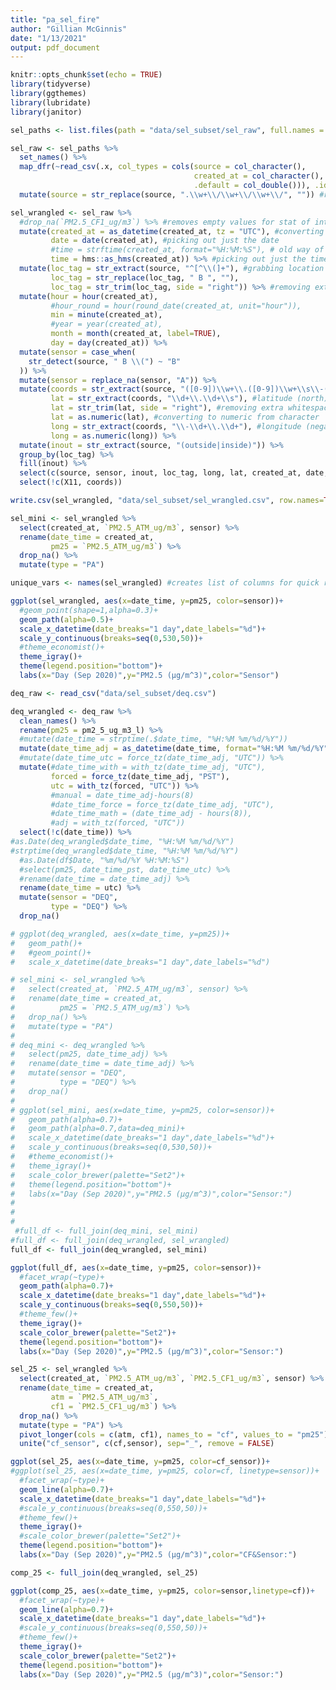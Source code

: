 ```yaml
---
title: "pa_sel_fire"
author: "Gillian McGinnis"
date: "1/13/2021"
output: pdf_document
---
```


```r
knitr::opts_chunk$set(echo = TRUE)
library(tidyverse)
library(ggthemes)
library(lubridate)
library(janitor)
```

```r
sel_paths <- list.files(path = "data/sel_subset/sel_raw", full.names = TRUE)

sel_raw <- sel_paths %>%
  set_names() %>%
  map_dfr(~read_csv(.x, col_types = cols(source = col_character(),
                                         created_at = col_character(),
                                         .default = col_double())), .id="source") %>%
  mutate(source = str_replace(source, ".\\w+\\/\\w+\\/\\w+\\/", "")) #removes filepath name
```

```r
sel_wrangled <- sel_raw %>%
  #drop_na(`PM2.5_CF1_ug/m3`) %>% #removes empty values for stat of interest
  mutate(created_at = as_datetime(created_at, tz = "UTC"), #converting from character to date time format; tz is in UTC
         date = date(created_at), #picking out just the date
         #time = strftime(created_at, format="%H:%M:%S"), # old way of picking time; outputs char
         time = hms::as_hms(created_at)) %>% #picking out just the time
  mutate(loc_tag = str_extract(source, "^[^\\(]+"), #grabbing location tag
         loc_tag = str_replace(loc_tag, " B ", ""),
         loc_tag = str_trim(loc_tag, side = "right")) %>% #removing extra whitespace
  mutate(hour = hour(created_at),
         #hour_round = hour(round_date(created_at, unit="hour")),
         min = minute(created_at),
         #year = year(created_at),
         month = month(created_at, label=TRUE),
         day = day(created_at)) %>%
  mutate(sensor = case_when(
    str_detect(source, " B \\(") ~ "B"
  )) %>%
  mutate(sensor = replace_na(sensor, "A")) %>%
  mutate(coords = str_extract(source, "([0-9])\\w+\\.([0-9])\\w+\\s\\-([0-9])\\w+\\.([0-9])\\w+"), #grabbing coord data
         lat = str_extract(coords, "\\d+\\.\\d+\\s"), #latitude (north)
         lat = str_trim(lat, side = "right"), #removing extra whitespace
         lat = as.numeric(lat), #converting to numeric from character
         long = str_extract(coords, "\\-\\d+\\.\\d+"), #longitude (negative here, so west)
         long = as.numeric(long)) %>%
  mutate(inout = str_extract(source, "(outside|inside)")) %>%
  group_by(loc_tag) %>%
  fill(inout) %>%
  select(c(source, sensor, inout, loc_tag, long, lat, created_at, date, time, month, day, hour, min, everything())) %>%
  select(!c(X11, coords))

write.csv(sel_wrangled, "data/sel_subset/sel_wrangled.csv", row.names=TRUE)

sel_mini <- sel_wrangled %>%
  select(created_at, `PM2.5_ATM_ug/m3`, sensor) %>%
  rename(date_time = created_at,
         pm25 = `PM2.5_ATM_ug/m3`) %>%
  drop_na() %>%
  mutate(type = "PA")

unique_vars <- names(sel_wrangled) #creates list of columns for quick reference
```

```r
ggplot(sel_wrangled, aes(x=date_time, y=pm25, color=sensor))+
  #geom_point(shape=1,alpha=0.3)+
  geom_path(alpha=0.5)+
  scale_x_datetime(date_breaks="1 day",date_labels="%d")+
  scale_y_continuous(breaks=seq(0,530,50))+
  #theme_economist()+
  theme_igray()+
  theme(legend.position="bottom")+
  labs(x="Day (Sep 2020)",y="PM2.5 (µg/m^3)",color="Sensor")
```

```r
deq_raw <- read_csv("data/sel_subset/deq.csv")

deq_wrangled <- deq_raw %>%
  clean_names() %>%
  rename(pm25 = pm2_5_ug_m3_l) %>%
  #mutate(date_time = strptime(.$date_time, "%H:%M %m/%d/%Y"))
  mutate(date_time_adj = as_datetime(date_time, format="%H:%M %m/%d/%Y", tz = "UTC")) %>% #data is actually in PST. I don't know why lubridate will incorrectly convert the time zones.
  #mutate(date_time_utc = force_tz(date_time_adj, "UTC")) %>%
  mutate(#date_time_with = with_tz(date_time_adj, "UTC"),
         forced = force_tz(date_time_adj, "PST"),
         utc = with_tz(forced, "UTC")) %>%
         #manual = date_time_adj-hours(8)
         #date_time_force = force_tz(date_time_adj, "UTC"),
         #date_time_math = (date_time_adj - hours(8)),
         #adj = with_tz(forced, "UTC"))
  select(!c(date_time)) %>%
#as.Date(deq_wrangled$date_time, "%H:%M %m/%d/%Y")
#strptime(deq_wrangled$date_time, "%H:%M %m/%d/%Y")
  #as.Date(df$Date, "%m/%d/%Y %H:%M:%S")
  #select(pm25, date_time_pst, date_time_utc) %>%
  #rename(date_time = date_time_adj) %>%
  rename(date_time = utc) %>%
  mutate(sensor = "DEQ",
         type = "DEQ") %>%
  drop_na()

# ggplot(deq_wrangled, aes(x=date_time, y=pm25))+
#   geom_path()+
#   #geom_point()+
#   scale_x_datetime(date_breaks="1 day",date_labels="%d")
```

```r
# sel_mini <- sel_wrangled %>%
#   select(created_at, `PM2.5_ATM_ug/m3`, sensor) %>%
#   rename(date_time = created_at,
#          pm25 = `PM2.5_ATM_ug/m3`) %>%
#   drop_na() %>%
#   mutate(type = "PA")
# 
# deq_mini <- deq_wrangled %>%
#   select(pm25, date_time_adj) %>%
#   rename(date_time = date_time_adj) %>%
#   mutate(sensor = "DEQ",
#          type = "DEQ") %>%
#   drop_na()
# 
# ggplot(sel_mini, aes(x=date_time, y=pm25, color=sensor))+
#   geom_path(alpha=0.7)+
#   geom_path(alpha=0.7,data=deq_mini)+
#   scale_x_datetime(date_breaks="1 day",date_labels="%d")+
#   scale_y_continuous(breaks=seq(0,530,50))+
#   #theme_economist()+
#   theme_igray()+
#   scale_color_brewer(palette="Set2")+
#   theme(legend.position="bottom")+
#   labs(x="Day (Sep 2020)",y="PM2.5 (µg/m^3)",color="Sensor:")
# 
# 
# 
 #full_df <- full_join(deq_mini, sel_mini)
#full_df <- full_join(deq_wrangled, sel_wrangled)
full_df <- full_join(deq_wrangled, sel_mini)

ggplot(full_df, aes(x=date_time, y=pm25, color=sensor))+
  #facet_wrap(~type)+
  geom_path(alpha=0.7)+
  scale_x_datetime(date_breaks="1 day",date_labels="%d")+
  scale_y_continuous(breaks=seq(0,550,50))+
  #theme_few()+
  theme_igray()+
  scale_color_brewer(palette="Set2")+
  theme(legend.position="bottom")+
  labs(x="Day (Sep 2020)",y="PM2.5 (µg/m^3)",color="Sensor:")
```

```r
sel_25 <- sel_wrangled %>%
  select(created_at, `PM2.5_ATM_ug/m3`, `PM2.5_CF1_ug/m3`, sensor) %>%
  rename(date_time = created_at,
         atm = `PM2.5_ATM_ug/m3`,
         cf1 = `PM2.5_CF1_ug/m3`) %>%
  drop_na() %>%
  mutate(type = "PA") %>%
  pivot_longer(cols = c(atm, cf1), names_to = "cf", values_to = "pm25") %>%
  unite("cf_sensor", c(cf,sensor), sep="_", remove = FALSE)

ggplot(sel_25, aes(x=date_time, y=pm25, color=cf_sensor))+
#ggplot(sel_25, aes(x=date_time, y=pm25, color=cf, linetype=sensor))+
  #facet_wrap(~type)+
  geom_line(alpha=0.7)+
  scale_x_datetime(date_breaks="1 day",date_labels="%d")+
  #scale_y_continuous(breaks=seq(0,550,50))+
  #theme_few()+
  theme_igray()+
  #scale_color_brewer(palette="Set2")+
  theme(legend.position="bottom")+
  labs(x="Day (Sep 2020)",y="PM2.5 (µg/m^3)",color="CF&Sensor:")
```

```r
comp_25 <- full_join(deq_wrangled, sel_25)

ggplot(comp_25, aes(x=date_time, y=pm25, color=sensor,linetype=cf))+
  #facet_wrap(~type)+
  geom_line(alpha=0.7)+
  scale_x_datetime(date_breaks="1 day",date_labels="%d")+
  #scale_y_continuous(breaks=seq(0,550,50))+
  #theme_few()+
  theme_igray()+
  scale_color_brewer(palette="Set2")+
  theme(legend.position="bottom")+
  labs(x="Day (Sep 2020)",y="PM2.5 (µg/m^3)",color="Sensor:")
```


